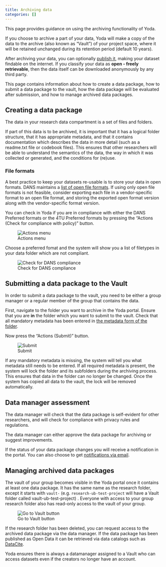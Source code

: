 ```yaml
---
title: Archiving data
categories: []
---
```


This page provides guidance on using the archiving functionality of Yoda.

If you choose to archive a part of your data, Yoda will make a copy of the data to the archive (also known as &ldquo;Vault&rdquo;) of your project space,
where it will be retained unchanged during its retention period (default 10 years).

After archiving your data, you can optionally [publish it](./yoda_publishing.qmd), making your dataset findable on the internet. If you classify your data as **open - freely retrievable**, then the data itself can be downloaded anonymously by any third party.

This page contains information about how to create a data package, how to submit a data package to the vault,
how the data package will be evaluated after submission, and how to manage archived data packages.

## Creating a data package

The data in your research data compartment is a set of files and folders.

If part of this data is to be archived, it is important that it has a logical folder structure, that
it has appropriate metadata, and that it contains documentation which describes the data in more detail (such as
a readme.txt file or codebook files). This ensures that other researchers will be able to understand
the semantics of the data, the way in which it was collected or generated, and the conditions for (re)use.

### File formats

A best practice to keep your datasets re-usable is to store your data in open formats. DANS maintains a
[list of open file formats](https://dans.knaw.nl/en/about/services/easy/information-about-depositing-data/before-depositing/file-formats).
If using only open file formats is not feasible, consider exporting each file in a vendor-specific format to an open file format, and storing the exported open format version along with the vendor-specific format version.

You can check in Yoda if you are in compliance with either the DANS Preferred formats or the 4TU Preferred formats by pressing the &ldquo;Actions (Check for compliance with policy)&rdquo; button. 

![Actions menu](/public/manuals/yoda/arch-compliance.png)

Choose a preferred fomat and the system will show you a list of filetypes in your data folder which are not compliant.

![Check for DANS compliance](/public/manuals/yoda/arch-compliance-dans.png)

## Submitting a data package to the Vault

In order to submit a data package to the vault, you need to be either a group manager or a regular member of the
group that contains the data.

First, navigate to the folder you want to archive in the Yoda portal. Ensure that you are **in** the folder which
you want to submit to the vault. Check that all mandatory metadata has been entered in
[the metadata form of the folder](./yoda_metadata.qmd).

Now press the &ldquo;Actions (Submit)&rdquo; button. 

![Submit](/public/manuals/yoda/arch-submit.png)

If any mandatory metadata is missing, the system will tell you what metadata still needs to be entered.
If all required metadata is present, the system will lock the folder and its subfolders during the archiving process. This ensures that data in the folder can no longer be changed. Once the system has copied all data to the vault, the lock will be removed
automatically.

## Data manager assessment

The data manager will check that the data package is self-evident for other researchers, and
will check for compliance with privacy rules and regulations. 

The data manager can either approve the data package for archiving or suggest improvements.

If the status of your data package changes you will receive a notification in the portal. You can also choose to get [notifications via email](./yoda_notifications.qmd).

## Managing archived data packages

The vault of your group becomes visible in the Yoda portal once it contains at least one data package. It has the same name as the research folder, except it starts with `vault-` (e.g. `research-ub-test-project` will have a Vault folder called vault-ub-test-project) . Everyone with access to your group research folder also has read-only access to the vault of your group.

![Go to Vault button](/public/manuals/yoda/arch-gotovault.png)

If the research folder has been deleted, you can request access to the archived data package via the data manager. If the data package has been published as Open Data it can be retrieved via data catalogs such as [DataCite](https://commons.datacite.org/).

Yoda ensures there is always a datamanager assigned to a Vault who can access datasets even if the creators no longer have an account.